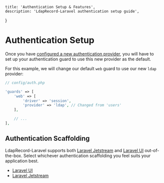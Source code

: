     title: 'Authentication Setup & Features',
    description: 'LdapRecord-Laravel authentication setup guide',
}

# Authentication Setup

Once you have [configured a new authentication provider](/docs/laravel/v1/auth/configuration),
you will have to set up your authentication guard to use this new provider as the default.

For this example, we will change our default `web` guard to use our new `ldap` provider:

```php
// config/auth.php

'guards' => [
    'web' => [
        'driver' => 'session',
        'provider' => 'ldap', // Changed from 'users'
    ],

    // ...
],
```

## Authentication Scaffolding

LdapRecord-Laravel supports both [Laravel Jetstream](https://jetstream.laravel.com) and [Laravel UI](https://github.com/laravel/ui)
out-of-the-box. Select whichever authentication scaffolding you feel suits your application best.

- [Laravel UI](/docs/laravel/v1/auth/laravel-ui)
- [Laravel Jetstream](/docs/laravel/v1/auth/laravel-jetstream)
